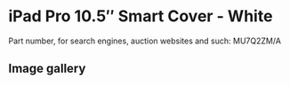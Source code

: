 
# iPad Pro 10.5″ Smart Cover - White

Part number, for search engines, auction websites and such: MU7Q2ZM/A

## Image gallery

<div style={{ width: "768px" }}>
  <GalleryComponent
    images={[
      {
        original: "/everysource/MU7Q2.png",
        thumbnail: "/everypreview/MU7Q2.png",
      }
    ]}
  />
</div>